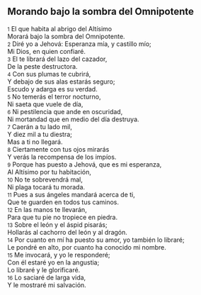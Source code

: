 == Morando bajo la sombra del Omnipotente ==

{{anchor|1}} <small>1</small> El que habita al abrigo del Altísimo<br>
Morará bajo la sombra del Omnipotente.<br>
{{anchor|2}} <small>2</small> Diré yo a Jehová: Esperanza mía, y castillo mío;<br>
Mi Dios, en quien confiaré.<br>
{{anchor|3}} <small>3</small> El te librará del lazo del cazador,<br>
De la peste destructora.<br>
{{anchor|4}} <small>4</small> Con sus plumas te cubrirá,<br>
Y debajo de sus alas estarás seguro;<br>
Escudo y adarga es su verdad.<br>
{{anchor|5}} <small>5</small> No temerás el terror nocturno,<br>
Ni saeta que vuele de día,<br>
{{anchor|6}} <small>6</small> Ni pestilencia que ande en oscuridad,<br>
Ni mortandad que en medio del día destruya.<br>
{{anchor|7}} <small>7</small> Caerán a tu lado mil,<br>
Y diez mil a tu diestra;<br>
Mas a ti no llegará.<br>
{{anchor|8}} <small>8</small> Ciertamente con tus ojos mirarás<br>
Y verás la recompensa de los impíos.<br>
{{anchor|9}} <small>9</small> Porque has puesto a Jehová, que es mi esperanza,<br>
Al Altísimo por tu habitación,<br>
{{anchor|10}} <small>10</small> No te sobrevendrá mal,<br>
Ni plaga tocará tu morada.<br>
{{anchor|11}} <small>11</small> Pues a sus ángeles mandará acerca de ti,<br>
Que te guarden en todos tus caminos.<br>
{{anchor|12}} <small>12</small> En las manos te llevarán,<br>
Para que tu pie no tropiece en piedra.<br>
{{anchor|13}} <small>13</small> Sobre el león y el áspid pisarás;<br>
Hollarás al cachorro del león y al dragón.<br>
{{anchor|14}} <small>14</small> Por cuanto en mí ha puesto su amor, yo también lo libraré;<br>
Le pondré en alto, por cuanto ha conocido mi nombre.<br>
{{anchor|15}} <small>15</small> Me invocará, y yo le responderé;<br>
Con él estaré yo en la angustia;<br>
Lo libraré y le glorificaré.<br>
{{anchor|16}} <small>16</small> Lo saciaré de larga vida,<br>
Y le mostraré mi salvación.<br>
